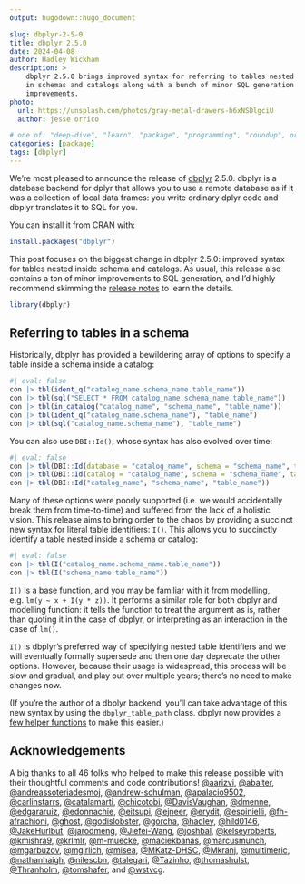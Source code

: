 ```yaml
---
output: hugodown::hugo_document

slug: dbplyr-2-5-0
title: dbplyr 2.5.0
date: 2024-04-08
author: Hadley Wickham
description: >
    dbplyr 2.5.0 brings improved syntax for referring to tables nested 
    in schemas and catalogs along with a bunch of minor SQL generation
    improvements.
photo:
  url: https://unsplash.com/photos/gray-metal-drawers-h6xNSDlgciU
  author: jesse orrico

# one of: "deep-dive", "learn", "package", "programming", "roundup", or "other"
categories: [package] 
tags: [dbplyr]
---
```


<!--
TODO:
* [x] Look over / edit the post's title in the yaml
* [x] Edit (or delete) the description; note this appears in the Twitter card
* [x] Pick category and tags (see existing with `hugodown::tidy_show_meta()`)
* [x] Find photo & update yaml metadata
* [x] Create `thumbnail-sq.jpg`; height and width should be equal
* [x] Create `thumbnail-wd.jpg`; width should be >5x height
* [x] `hugodown::use_tidy_thumbnails()`
* [x] Add intro sentence, e.g. the standard tagline for the package
* [x] `usethis::use_tidy_thanks()`
-->

We're most pleased to announce the release of [dbplyr](http://dbplyr.tidyverse.org/) 2.5.0. dbplyr is a database backend for dplyr that allows you to use a remote database as if it was a collection of local data frames: you write ordinary dplyr code and dbplyr translates it to SQL for you.

You can install it from CRAN with:

```r
install.packages("dbplyr")
```

This post focuses on the biggest change in dbplyr 2.5.0: improved syntax for tables nested inside schema and catalogs. As usual, this release also contains a ton of minor improvements to SQL generation, and I'd highly recommend skimming the [release notes](https://github.com/tidyverse/dbplyr/releases/tag/v2.5.0) to learn the details. 

```r
library(dbplyr)
```

## Referring to tables in a schema

Historically, dbplyr has provided a bewildering array of options to specify a table inside a schema inside a catalog:

```r
#| eval: false
con |> tbl(ident_q("catalog_name.schema_name.table_name"))
con |> tbl(sql("SELECT * FROM catalog_name.schema_name.table_name"))
con |> tbl(in_catalog("catalog_name", "schema_name", "table_name"))
con |> tbl(ident_q("catalog_name.schema_name"), "table_name")
con |> tbl(sql("catalog_name.schema_name"), "table_name")
```

You can also use `DBI::Id()`, whose syntax has also evolved over time:

```r
#| eval: false
con |> tbl(DBI::Id(database = "catalog_name", schema = "schema_name", table = "table_name"))
con |> tbl(DBI::Id(catalog = "catalog_name", schema = "schema_name", table = "table_name"))
con |> tbl(DBI::Id("catalog_name", "schema_name", "table_name"))
```

Many of these options were poorly supported (i.e. we would accidentally break them from time-to-time) and suffered from the lack of a holistic vision. This release aims to bring order to the chaos by providing a succinct new syntax for literal table identifiers: `I()`. This allows you to succinctly identify a table nested inside a schema or catalog:

```r
#| eval: false
con |> tbl(I("catalog_name.schema_name.table_name"))
con |> tbl(I("schema_name.table_name"))
```

`I()` is a base function, and you may be familiar with it from modelling, e.g. `lm(y ~ x + I(y * z))`. It performs a similar role for both dbplyr and modelling function: it tells the function to treat the argument as is, rather than quoting it in the case of dbplyr, or interpreting as an interaction in the case of `lm()`.

`I()` is dbplyr's preferred way of specifying nested table identifiers and we will eventually formally supersede and then one day deprecate the other options. However, because their usage is widespread, this process will be slow and gradual, and play out over multiple years; there's no need to make changes now.

(If you're the author of a dbplyr backend, you'll can take advantage of this new syntax by using the `dbplyr_table_path` class. dbplyr now provides a [few helper functions](https://dbplyr.tidyverse.org/reference/is_table_path.html) to make this easier.)

## Acknowledgements

A big thanks to all 46 folks who helped to make this release possible with their thoughtful comments and code contributions! [&#x0040;aarizvi](https://github.com/aarizvi), [&#x0040;abalter](https://github.com/abalter), [&#x0040;andreassoteriadesmoj](https://github.com/andreassoteriadesmoj), [&#x0040;andrew-schulman](https://github.com/andrew-schulman), [&#x0040;apalacio9502](https://github.com/apalacio9502), [&#x0040;carlinstarrs](https://github.com/carlinstarrs), [&#x0040;catalamarti](https://github.com/catalamarti), [&#x0040;chicotobi](https://github.com/chicotobi), [&#x0040;DavisVaughan](https://github.com/DavisVaughan), [&#x0040;dmenne](https://github.com/dmenne), [&#x0040;edgararuiz](https://github.com/edgararuiz), [&#x0040;edonnachie](https://github.com/edonnachie), [&#x0040;eitsupi](https://github.com/eitsupi), [&#x0040;ejneer](https://github.com/ejneer), [&#x0040;erydit](https://github.com/erydit), [&#x0040;espinielli](https://github.com/espinielli), [&#x0040;fh-afrachioni](https://github.com/fh-afrachioni), [&#x0040;ghost](https://github.com/ghost), [&#x0040;godislobster](https://github.com/godislobster), [&#x0040;gorcha](https://github.com/gorcha), [&#x0040;hadley](https://github.com/hadley), [&#x0040;hild0146](https://github.com/hild0146), [&#x0040;JakeHurlbut](https://github.com/JakeHurlbut), [&#x0040;jarodmeng](https://github.com/jarodmeng), [&#x0040;Jiefei-Wang](https://github.com/Jiefei-Wang), [&#x0040;joshbal](https://github.com/joshbal), [&#x0040;kelseyroberts](https://github.com/kelseyroberts), [&#x0040;kmishra9](https://github.com/kmishra9), [&#x0040;krlmlr](https://github.com/krlmlr), [&#x0040;m-muecke](https://github.com/m-muecke), [&#x0040;maciekbanas](https://github.com/maciekbanas), [&#x0040;marcusmunch](https://github.com/marcusmunch), [&#x0040;mgarbuzov](https://github.com/mgarbuzov), [&#x0040;mgirlich](https://github.com/mgirlich), [&#x0040;misea](https://github.com/misea), [&#x0040;MKatz-DHSC](https://github.com/MKatz-DHSC), [&#x0040;Mkranj](https://github.com/Mkranj), [&#x0040;multimeric](https://github.com/multimeric), [&#x0040;nathanhaigh](https://github.com/nathanhaigh), [&#x0040;nilescbn](https://github.com/nilescbn), [&#x0040;talegari](https://github.com/talegari), [&#x0040;Tazinho](https://github.com/Tazinho), [&#x0040;thomashulst](https://github.com/thomashulst), [&#x0040;Thranholm](https://github.com/Thranholm), [&#x0040;tomshafer](https://github.com/tomshafer), and [&#x0040;wstvcg](https://github.com/wstvcg).
